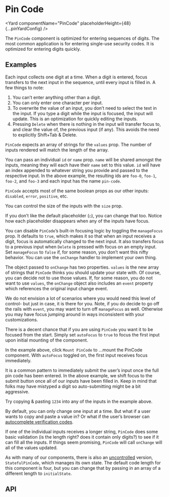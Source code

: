 <!--
Copyright (c) 2018-2020 Uber Technologies, Inc.

This source code is licensed under the MIT license found in the
LICENSE file in the root directory of this source tree.
-->






# Pin Code

<Yard componentName="PinCode" placeholderHeight={48} {...pinYardConfig} />

The `PinCode` component is optimized for entering sequences of digits.
The most common application is for entering single-use security codes.
It is optimized for entering digits quickly.

## Examples

<Example title="Basic usage" path="pin-code/basic.js">
  <PinCodeBasic />
</Example>

Each input collects one digit at a time.
When a digit is entered, focus transfers to the next input in the sequence, until every input is filled in.
A few things to note:

1. You canʼt enter anything other than a digit.
2. You can only enter one character per input.
3. To overwrite the value of an input, you donʼt need to select the text in the input. If you type a digit while the input is focused, the input will update. This is an optimization for quickly editing the inputs.
4. Pressing `Delete` when there is nothing in the input will transfer focus to, and clear the value of, the previous input (if any). This avoids the need to explicitly Shift+Tab & Delete.

<Example title="Code length" path="pin-code/length.js">
  <PinCodeLength />
</Example>

`PinCode` expects an array of strings for the `values` prop.
The number of inputs rendered will match the length of the array.

<Example title="Passing id and name" path="pin-code/id-and-name.js">
  <PinCodeIdAndName />
</Example>

You can pass an individual `id` or `name` prop.
`name` will be shared amongst the inputs, meaning they will each have their `name` set to this value.
`id` will have an index appended to whatever string you provide and passed to the respective input.
In the above example, the resulting ids are `foo-0`, `foo-1`, `foo-2`, and `foo-3` and each input has the name `pin-code`.

<Example title="States" path="pin-code/states.js">
  <PinCodeStates />
</Example>

`PinCode` accepts most of the same boolean props as our other inputs: `disabled`, `error`, `positive`, etc.

<Example title="Sizes" path="pin-code/size.js">
  <PinCodeSizes />
</Example>

You can control the size of the inputs with the `size` prop.

<Example title="Changing the placeholder" path="pin-code/placeholder.js">
  <PinCodePlaceholder />
</Example>

If you donʼt like the default placeholder (`○`), you can change that too.
Notice how each placeholder disappears when any of the inputs have focus.

<Example title="Disable focus management" path="pin-code/no-tab.js">
  <PinCodeNoTab />
</Example>

You can disable `PinCode`ʼs built-in focusing logic by toggling the `manageFocus` prop.
It defaults to `true`, which makes it so that when an input receives a digit, focus is automatically changed to the next input.
It also transfers focus to a previous input when `Delete` is pressed with focus on an empty input.
Set `manageFocus` to `false` if, for some reason, you donʼt want this nifty behavior.
You can use the `onChange` handler to implement your own thing.

<Example title="The main Event" path="pin-code/event.js">
  <PinCodeEvent />
</Example>

The object passed to `onChange` has two properties.
`values` is the new array of strings that `PinCode` thinks you should update your state with.
Of course, you can decide not to use those values.
If, for some reason, you do not want to use `values`, the `onChange` object also includes an `event` property which references the original input change event.

We do not envision a lot of scenarios where you would need this level of control- but just in case, it is there for you.
Note, if you do decide to go off the rails with `event`, you may want to turn off `manageFocus` as well.
Otherwise you may have focus jumping around in ways inconsistent with your customizations.

<Example title="Autofocus" path="pin-code/autofocus.js">
  <PinCodeAutofocus />
</Example>

There is a decent chance that if you are using `PinCode` you want it to be focused from the start.
Simply set `autoFocus` to `true` to focus the first input upon initial mounting of the component.

In the example above, click `Mount PinCode` to ...mount the PinCode component.
With `autoFocus` toggled on, the first input receives focus immediately.

<Example title="Once things are filled in" path="pin-code/completion.js">
  <PinCodeCompletion />
</Example>

It is a common pattern to immediately submit the userʼs input once the full pin code has been entered.
In the above example, we shift focus to the submit button once all of our inputs have been filled in.
Keep in mind that folks may have mistyped a digit so auto-submitting might be a bit aggressive.

<Example title="Autocomplete and Copy + Paste" path="pin-code/basic.js">
  <PinCodeBasic />
</Example>

Try copying & pasting `1234` into any of the inputs in the example above.

By default, you can only change one input at a time.
But what if a user wants to copy and paste a value in?
Or what if the userʼs browser can [autocomplete verification codes](https://developer.apple.com/documentation/security/password_autofill/enabling_password_autofill_on_an_html_input_element#3001194).

If one of the individual inputs receives a longer string, `PinCode` does some basic validation (is the length right? does it contain only digits?) to see if it can fill all the inputs.
If things seem promising, `PinCode` will call `onChange` will all of the values updated.

<Example title="Stateful (uncontrolled) usage" path="pin-code/stateful.js">
  <PinCodeStateful />
</Example>

As with many of our components, there is also an [uncontrolled](https://reactjs.org/docs/uncontrolled-components.html) version, `StatefulPinCode`, which manages its own state. The default code length for this component is four, but you can change that by passing in an array of a different length to `initialState`.

## API

<Exports
  component={PinCodeExports}
  title="Pin Code exports"
  path="baseui/pin-code"
/>
